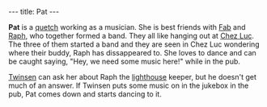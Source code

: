 ---
title: Pat
---

{{twinsunica import}}{{Infobox Character
 |image=Pat.png
 |race=Quetch
 |gender=Female
 |size=average
 |age=Adult
 |magical=no
 |lba1=
 |lba2=yes
 |alignment=neutral
 |occupation=
 |requires=
 |amount=
 |fam1=
 |fam2=
 |planet=
 |island=
 |building=
}}

'''Pat''' is a [[quetch]] working as a musician. She is best friends with [[Fab]] and [[Raph]], who together formed a band. They all like hanging out at [[Chez Luc]]. The three of them started a band and they are seen in Chez Luc wondering where their buddy, Raph has dissappeared to. She loves to dance and can be caught saying, "Hey, we need some music here!" while in the pub.

[[Twinsen]] can ask her about Raph the [[lighthouse]] keeper, but he doesn't get much of an answer. If Twinsen puts some music on in the jukebox in the pub, Pat comes down and starts dancing to it.

<!-- remove these category links when they're all automated by categorizers...
[[Category: Citadel Island inhabitants]] -->